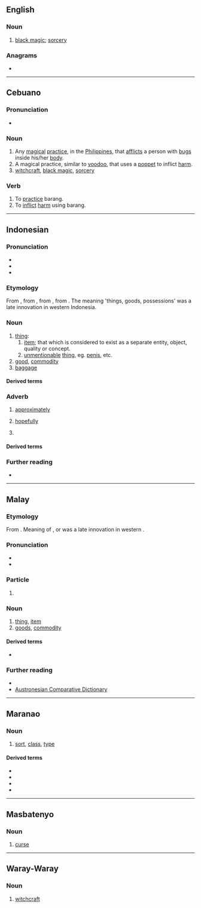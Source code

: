 ==English==
{{wikipedia|Barang (Visayan word)}}

===Noun===
{{en-noun|-}}

# {{lb|en|Philippines}} [[black magic]]; [[sorcery]]

===Anagrams===
* {{anagrams|en|a=aabgnr|bangra}}

----

==Cebuano==

===Pronunciation===
* {{hyph|ceb|ba|rang}}

===Noun===
{{head|ceb|noun}}

# Any [[magical]] [[practice]], in the [[Philippines]], that [[afflicts]] a person with [[bugs]] inside his/her [[body]].
# A magical practice, similar to [[voodoo]], that uses a [[poppet]] to inflict [[harm]].
# [[witchcraft]], [[black magic]], [[sorcery]]

===Verb===
{{head|ceb|verb}}

# To [[practice]] barang.
# To [[inflict]] [[harm]] using barang.

----

==Indonesian==

===Pronunciation===
* {{IPA|id|[ˈbaraŋ]}}
* {{hyph|id|ba|rang}}
* {{rhymes|id|raŋ|aŋ}}

===Etymology===
From {{inh|id|ms|barang}}, from {{inh|id|ms-cla|barang}}, from {{inh|id|ms-old|varaṃ}}, from {{inh|id|poz-pro|*baraŋ|t=marker of indefiniteness}}. The meaning 'things, goods, possessions' was a late innovation in western Indonesia.

===Noun===
{{id-noun}}

# [[thing]]:
## [[item]]; that which is considered to exist as a separate entity, object, quality or concept.
## [[unmentionable]] [[thing]], eg. [[penis]], etc.
# [[good]], [[commodity]]
# [[baggage]]
#: {{syn|id|bagasi|muatan}}
#: {{uxi|id|pengambilan barang|[[baggage claim]]}}

====Derived terms====
{{der4|id|
| barang akar
| barang antik
| barang apa
| barang asal
| barang awet
| barang bahan
| barang baku
| barang bawaan
| barang bebas
| barang bekas
| barang benda
| barang berharga
| barang berkat
| barang besi
| barang bukti
| barang cetakan
| barang curah
| barang dagangan
| barang gawan
| barang gelap
| barang industri
| barang jadi
| barang kala
| barang kalakeran
| barang kena pajak
| barang komisi
| barang konsumen
| barang konsumsi
| barang kuno
| barang larangan
| barang logam
| barang luks
| barang makanan
| barang mewah
| barang mindringan
| barang modal
| barang mudah pakai
| barang netral
| barang normal
| barang obral
| barang pabrik
| barang pajangan
| barang pecah belah
| barang pecahan
| barang pribadi
| barang primer
| barang pusaka
| barang raja
| barang rongsokan
| barang sedia
| barang sekunder
| barang seni
| barang setengah jadi
| barang sitaan
| barang sudah
| barang sulur
| barang tahan lama
| barang tetap
| barang tua
| barang tunanilai
| barang usaha
| barang ying ching
|}}

===Adverb===
{{head|id|adverb}}

# [[approximately]]
#: {{syn|id|sedikit banyak|sekadar|kira-kira}}
# {{lb|id|dated}} [[hopefully]]
#: {{syn|id|mudah-mudahan}}
# {{n-g|marker of indefiniteness}}

====Derived terms====
{{der4|id|
| barang bila
| barang sesuatu
| barang siapa
| barang tentu
|}}

===Further reading===
* {{R:KBBI Daring}}

----

==Malay==

===Etymology===
From {{inh|ms|poz-pro|*baraŋ|t=marker of indefiniteness}}. Meaning of {{l|en|thing|"thing"}}, {{l|en|goods|"goods"}} or {{l|en|item|"item"}} was a late innovation in western {{l|en|Indonesia}}.

===Pronunciation===
* {{IPA|ms|/baraŋ/}}
* {{rhymes|ms|araŋ|raŋ|aŋ}}

===Particle===
{{head|ms|particle|Jawi spelling|بارڠ}}

# {{n-g|marker used to denote indefiniteness}}
#: {{usex|ms|'''Barang''' siapa|Who'''ever'''}}
#: {{usex|ms|'''Barang''' apa|What'''ever'''}}

===Noun===
{{ms-noun|j=بارڠ}}

# [[thing]], [[item]]
# [[goods]], [[commodity]]

====Derived terms====
* {{l|ms|barangan}}

===Further reading===
* {{R:PRPM}}
* [https://www.trussel2.com/acd/acd-lo_g.htm#29627 Austronesian Comparative Dictionary]

----

==Maranao==

===Noun===
{{head|mrw|noun}}

# [[sort]], [[class]], [[type]]

====Derived terms====
* {{l|mrw|barabarang}}
* {{l|mrw|pitibarang}}
* {{l|mrw|pimbarang}}
* {{l|mrw|sabarang}}

----

==Masbatenyo==

===Noun===
{{head|msb|noun}}

# [[curse]]

----

==Waray-Waray==

===Noun===
{{head|war|noun}}

# [[witchcraft]]